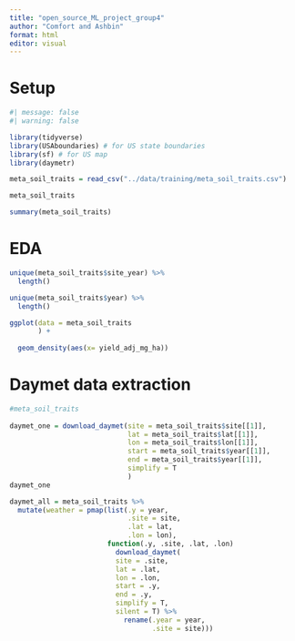 ```yaml
---
title: "open_source_ML_project_group4"
author: "Comfort and Ashbin"
format: html
editor: visual
---
```


# Setup  
```r
#| message: false
#| warning: false

library(tidyverse)
library(USAboundaries) # for US state boundaries
library(sf) # for US map
library(daymetr)
```


```r
meta_soil_traits = read_csv("../data/training/meta_soil_traits.csv")

meta_soil_traits

summary(meta_soil_traits)
```

# EDA
```r
unique(meta_soil_traits$site_year) %>%
  length()

unique(meta_soil_traits$year) %>%
  length()
```
```r
ggplot(data = meta_soil_traits
       ) +
  
  geom_density(aes(x= yield_adj_mg_ha))
```
# Daymet data extraction

```r
#meta_soil_traits
  
daymet_one = download_daymet(site = meta_soil_traits$site[[1]],
                             lat = meta_soil_traits$lat[[1]],
                             lon = meta_soil_traits$lon[[1]],
                             start = meta_soil_traits$year[[1]],
                             end = meta_soil_traits$year[[1]],
                             simplify = T
                             )
daymet_one
```


```r
daymet_all = meta_soil_traits %>%
  mutate(weather = pmap(list(.y = year,
                             .site = site,
                             .lat = lat,
                             .lon = lon),
                        function(.y, .site, .lat, .lon)
                          download_daymet(
                          site = .site,
                          lat = .lat,
                          lon = .lon,
                          start = .y,
                          end = .y,
                          simplify = T,
                          silent = T) %>%
                            rename(.year = year,
                                   .site = site)))
```






